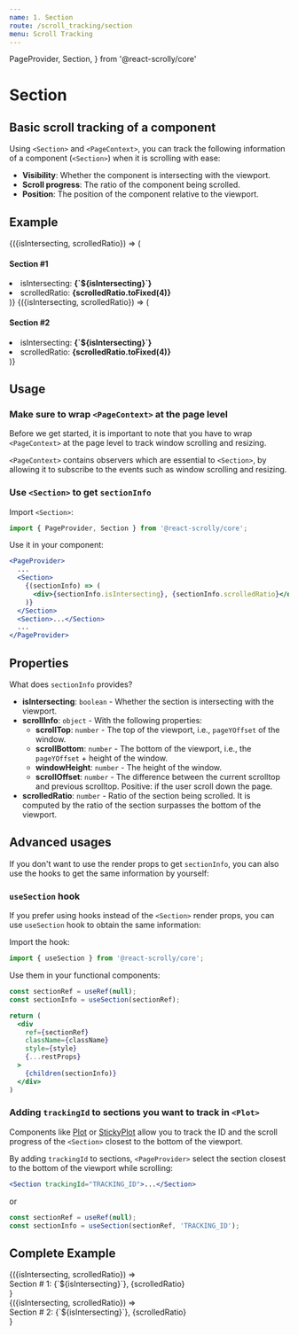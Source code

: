 ```yaml
---
name: 1. Section
route: /scroll_tracking/section
menu: Scroll Tracking
---
```


  PageProvider,
  Section,
} from '@react-scrolly/core'


# Section
## Basic scroll tracking of a component

Using `<Section>` and `<PageContext>`, you can track the following information of a component (`<Section>`) when it is scrolling with ease:

- **Visibility**: Whether the component is intersecting with the viewport.
- **Scroll progress**: The ratio of the component being scrolled.
- **Position**: The position of the component relative to the viewport.

## Example
<DemoWrapper>
  <PageProvider>
    <BorderedDemoSection color={defaultColors.gray} height="80vh">
      {({isIntersecting, scrolledRatio}) => (
        <CenterBox>
          <h4>
            Section #1
          </h4>
          <li>isIntersecting: <b>{`${isIntersecting}`}</b></li>
          <li>scrolledRatio: <b>{scrolledRatio.toFixed(4)}</b></li>
        </CenterBox>
      )}
    </BorderedDemoSection>
    <BorderedDemoSection color={defaultColors.gray} height="100vh">
      {({isIntersecting, scrolledRatio}) => (
        <CenterBox>
          <h4>
            Section #2
          </h4>
          <li>isIntersecting: <b>{`${isIntersecting}`}</b></li>
          <li>scrolledRatio: <b>{scrolledRatio.toFixed(4)}</b></li>
        </CenterBox>
      )}
    </BorderedDemoSection>
  </PageProvider>
</DemoWrapper>

## Usage

### Make sure to wrap `<PageContext>` at the page level

Before we get started, it is important to note that you have to wrap `<PageContext>` at the page level to track window scrolling and resizing.

`<PageContext>` contains observers which are essential to `<Section>`,
by allowing it to subscribe to the events such as window scrolling and resizing.

### Use `<Section>` to get `sectionInfo`

Import `<Section>`:
```jsx
import { PageProvider, Section } from '@react-scrolly/core';
```

Use it in your component:
```jsx
<PageProvider>
  ...
  <Section>
    {(sectionInfo) => (
      <div>{sectionInfo.isIntersecting}, {sectionInfo.scrolledRatio}</div>
    )}
  </Section>
  <Section>...</Section>
  ...
</PageProvider>
```


## Properties

What does `sectionInfo` provides?

* **isIntersecting**: `boolean` - Whether the section is intersecting with the viewport.
* **scrollInfo**: `object` - With the following properties:
  * **scrollTop**: `number` - The top of the viewport, i.e., `pageYOffset` of the window.
  * **scrollBottom**: `number` - The bottom of the viewport, i.e., the `pageYOffset` + height of the window.
  * **windowHeight**: `number` - The height of the window.
  * **scrollOffset**: `number` - The difference between the current scrolltop and previous scrolltop. Positive: if the user scroll down the page.
* **scrolledRatio**: `number` - Ratio of the section being scrolled. It is computed by the ratio of the section surpasses the bottom of the viewport.


## Advanced usages

If you don't want to use the render props to get `sectionInfo`, you can also use the hooks to get the same information by yourself:

### `useSection` hook

If you prefer using hooks instead of the `<Section>` render props,
you can use `useSection` hook to obtain the same information:

Import the hook:
```jsx
import { useSection } from '@react-scrolly/core';
```

Use them in your functional components:
```jsx
const sectionRef = useRef(null);
const sectionInfo = useSection(sectionRef);

return (
  <div
    ref={sectionRef}
    className={className}
    style={style}
    {...restProps}
  >
    {children(sectionInfo)}
  </div>
)
```

### Adding `trackingId` to sections you want to track in `<Plot>`
Components like [Plot](/scroll_tracking/plot) or [StickyPlot](/pinning_sections/sticky_plot)
allow you to track the ID and the scroll progress of the `<Section>` closest to the bottom of the viewport.

By adding `trackingId` to sections, `<PageProvider>` select the section closest to the bottom of the viewport while scrolling:

```jsx
<Section trackingId="TRACKING_ID">...</Section>
```

or
```jsx
const sectionRef = useRef(null);
const sectionInfo = useSection(sectionRef, 'TRACKING_ID');
```

## Complete Example

<Playground>
  <div style={{ width: '100%' }}>
    <PageProvider>
      <Section style={sectionStyle}>
        {({isIntersecting, scrolledRatio}) => <div>Section # 1: {`${isIntersecting}`}, {scrolledRatio}</div>}
      </Section>
      <Section style={sectionStyle}>
        {({isIntersecting, scrolledRatio}) => <div>Section # 2: {`${isIntersecting}`}, {scrolledRatio}</div>}
      </Section>
    </PageProvider>
  </div>
</Playground>

<Props of={Section} />
